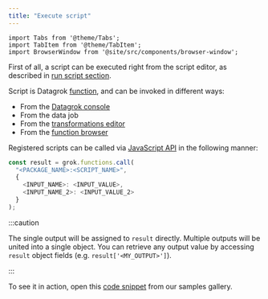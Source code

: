 ```yaml
---
title: "Execute script"
---
```


```mdx-code-block
import Tabs from '@theme/Tabs';
import TabItem from '@theme/TabItem';
import BrowserWindow from '@site/src/components/browser-window';
```


First of all, a script can be executed right from the script editor,
as described in [run script section](./find-script.mdx).

Script is Datagrok [function](/help/datagrok/concepts/functions/functions.md), 
and can be invoked in different ways:

- From the [Datagrok console](/help/datagrok/navigation/panels/panels.md#console)
- From the data job
- From the [transformations editor](/help/transform/recipe-editor.md)
- From the [function browser](https://public.datagrok.ai/functions)

Registered scripts can be called via [JavaScript API](/help/develop/packages/js-api.md) in the following manner:

```javascript
const result = grok.functions.call(
  "<PACKAGE_NAME>:<SCRIPT_NAME>", 
  { 
    <INPUT_NAME>: <INPUT_VALUE>,
    <INPUT_NAME_2>: <INPUT_VALUE_2>
  }
);
```

:::caution

The single output will be assigned to `result` directly. Multiple outputs will be united into a single object.
You can retrieve any output value by accessing `result` object fields (e.g. `result['<MY_OUTPUT>']`).

:::

To see it in action, open this
[code snippet](https://public.datagrok.ai/js/samples/scripting/scripting) from our samples gallery.